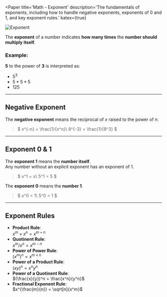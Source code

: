 

<Paper
  title='Math - Exponent'
  description='The fundamentals of exponents, including how to handle negative exponents, exponents of 0 and 1, and key exponent rules.'
  katex={true}
>

<Image src={Image1} alt="Exponent" />

The **exponent** of a number indicates **how many times** the **number should multiply itself**.

### Example:

**5** to the power of **3** is interpreted as:
- $5^3$
- $5 * 5 * 5$
- $125$

---

## Negative Exponent

The **negative exponent** means the reciprocal of $x$ raised to the power of $n$.

> $
x^{-n} = \frac{1}{x^n}\\
8^{-3} = \frac{1}{8^3}
$

---

## Exponent 0 & 1

The **exponent 1** means the **number itself**.\
Any number without an explicit exponent has an exponent of 1.

> $
x^1 = x\\
5^1 = 5
$


The **exponent 0** means the **number 1**.

> $
x^0 = 1\\
5^0 = 1
$

---

## Exponent Rules

- **Product Rule**: <br/> $x^m \times x^n = x^{m + n}$
- **Quotinent Rule**: <br/> $x^m / x^n = x^{m - n}$
- **Power of Power Rule**: <br/> $(x^m)^n = x^{m \times n}$
- **Power of a Product Rule**: <br/> $(xy)^n = x^n y^n$
- **Power of a Quotinent Rule**: <br/> $(\frac{x}{y})^n = \frac{x^n}{y^n}$
- **Fractional Exponent Rule**: <br/> $x^{\frac{m}{n}} = \sqrt[n]{x^m}$

</Paper>
